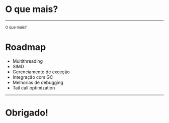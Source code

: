 

# O que mais?

---

<small>O que mais?</small>

# Roadmap

- Multithreading
- SIMD
- Gerenciamento de exceção
- Integração com GC
- Melhorias de debugging
- Tail call optimization

---


# Obrigado!
